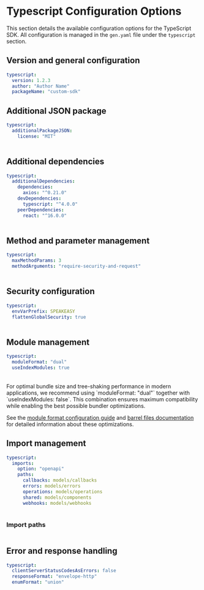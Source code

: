

# Typescript Configuration Options

 This section details the available configuration options for the TypeScript SDK. All configuration is managed in the `gen.yaml` file under the `typescript` section.

## Version and general configuration

```yml
typescript:
  version: 1.2.3
  author: "Author Name"
  packageName: "custom-sdk"
```

<Table 
  data={[
    { name: "version", required: "true", default: "0.0.1", description: "The current version of the SDK." },
    { name: "packageName", required: "true", default: "openapi", description: "The name of the npm package. See [npm package guidelines](https://docs.npmjs.com/package-name-guidelines)." },
    { name: "author", required: "true", default: "Speakeasy", description: "The name of the author of the published package. See [npm author field](https://docs.npmjs.com/cli/v9/configuring-npm/package-json#people-fields-author-contributors)." }
  ]}
  columns={[
    { key: "name", header: "Name" },
    { key: "required", header: "Required" },
    { key: "default", header: "Default Value" },
    { key: "description", header: "Description" }
  ]}
/>

## Additional JSON package

```yml
typescript:
  additionalPackageJSON:
    license: "MIT"
```

<Table 
  data={[
    { name: "additionalPackageJSON", required: "false", default: "{}", description: "Additional key/value pairs for the `package.json` file. Example: license, keywords, etc." }
  ]}
  columns={[
    { key: "name", header: "Name" },
    { key: "required", header: "Required" },
    { key: "default", header: "Default Value" },
    { key: "description", header: "Description" }
  ]}
/>

## Additional dependencies

```yml
typescript:
  additionalDependencies:
    dependencies:
      axios: "^0.21.0"
    devDependencies:
      typescript: "^4.0.0"
    peerDependencies:
      react: "^16.0.0"
```

<Table 
  data={[
    { name: "dependencies", required: "false", default: "{}", description: "Additional production dependencies to include in the `package.json`." },
    { name: "devDependencies", required: "false", default: "{}", description: "Additional development dependencies to include in the `package.json`." },
    { name: "peerDependencies", required: "false", default: "{}", description: "Peer dependencies for compatibility." }
  ]}
  columns={[
    { key: "name", header: "Name" },
    { key: "required", header: "Required" },
    { key: "default", header: "Default Value" },
    { key: "description", header: "Description" }
  ]}
/>

## Method and parameter management
```yml
typescript:
  maxMethodParams: 3
  methodArguments: "require-security-and-request"
```

<Table 
  data={[
    { name: "maxMethodParams", required: "false", default: "0", description: "Maximum number of parameters before an input object is created. `0` means input objects are always used." },
    { name: "flatteningOrder", required: "false", default: "parameters-first or body-first", description: "Determines the ordering of method arguments when flattening parameters and body fields." },
    { name: "methodArguments", required: "false", default: "require-security-and-request", description: "Determines how arguments for SDK methods are generated." }
  ]}
  columns={[
    { key: "name", header: "Name" },
    { key: "required", header: "Required" },
    { key: "default", header: "Default Value" },
    { key: "description", header: "Description" }
  ]}
/>

## Security configuration

```yml
typescript:
  envVarPrefix: SPEAKEASY
  flattenGlobalSecurity: true
```

<Table 
  data={[
    { property: "flattenGlobalSecurity", description: "Enables inline security credentials during SDK instantiation. **Recommended: `true`**", type: "boolean", default: "true" },
    { property: "envVarPrefix", description: "Sets a prefix for environment variables that allows users to configure global parameters and security.", type: "string", default: "N/A" }
  ]}
  columns={[
    { key: "property", header: "Property" },
    { key: "description", header: "Description" },
    { key: "type", header: "Type" },
    { key: "default", header: "Default" }
  ]}
/>

## Module management

```yml
typescript:
  moduleFormat: "dual"
  useIndexModules: true
```

<Table 
  data={[
    { name: "useIndexModules", required: "false", default: "true", description: "Controls generation of index modules (`index.ts`). Setting to `false` improves tree-shaking and build performance by avoiding barrel files." },
    { name: "moduleFormat", required: "false", default: "commonjs", description: "Sets the module format to use when compiling the SDK (`commonjs`, `esm`, or `dual`). Using `dual` provides optimal compatibility while enabling modern bundler optimizations." }
  ]}
  columns={[
    { key: "name", header: "Name" },
    { key: "required", header: "Required" },
    { key: "default", header: "Default Value" },
    { key: "description", header: "Description" }
  ]}
/>

<Callout title="Performance optimization" type="info">
For optimal bundle size and tree-shaking performance in modern applications, we recommend using `moduleFormat: "dual"` together with `useIndexModules: false`. This combination ensures maximum compatibility while enabling the best possible bundler optimizations.

See the [module format configuration guide](/docs/customize/typescript/configuring-module-format) and [barrel files documentation](/docs/customize/typescript/disabling-barrel-files) for detailed information about these optimizations.
</Callout>

## Import management

```yml
typescript:
  imports:
    option: "openapi"
    paths:
      callbacks: models/callbacks
      errors: models/errors
      operations: models/operations
      shared: models/components
      webhooks: models/webhooks
```

<Table 
  data={[
    { field: "option", required: "false", default: "\"openapi\"", description: "Defines the type of import strategy. Typically set to `\"openapi\"`, indicating that the structure is based on the OpenAPI document." },
    { field: "paths", required: "false", default: "{}", description: "Customizes where different parts of the SDK (e.g., callbacks, errors, and operations) will be imported from." }
  ]}
  columns={[
    { key: "field", header: "Field" },
    { key: "required", header: "Required" },
    { key: "default", header: "Default Value" },
    { key: "description", header: "Description" }
  ]}
/>

### Import paths

<Table 
  data={[
    { component: "callbacks", default: "models/callbacks", description: "The directory where callback models will be imported from." },
    { component: "errors", default: "models/errors", description: "The directory where error models will be imported from." },
    { component: "operations", default: "models/operations", description: "The directory where operation models (i.e., API endpoints) will be imported from." },
    { component: "shared", default: "models/components", description: "The directory for shared components, such as reusable schemas, and data models imported from the OpenAPI spec." },
    { component: "webhooks", default: "models/webhooks", description: "The directory for webhook models, if the SDK includes support for webhooks." }
  ]}
  columns={[
    { key: "component", header: "Component" },
    { key: "default", header: "Default Value" },
    { key: "description", header: "Description" }
  ]}
/>

## Error and response handling
```yml
typescript:
  clientServerStatusCodesAsErrors: false
  responseFormat: "envelope-http"
  enumFormat: "union"
```

<Table 
  data={[
    { property: "responseFormat", description: "Defines how responses are structured. Options: `envelope`, `envelope-http`, or `flat`.", type: "string", default: "envelope-http" },
    { property: "enumFormat", description: "Determines how enums are generated. Options: `enum` (TypeScript enums) or `union` (union types).", type: "string", default: "union" },
    { property: "clientServerStatusCodesAsErrors", description: "Treats `4XX` and `5XX` status codes as errors. Set to `false` to treat them as normal responses.", type: "boolean", default: "true" }
  ]}
  columns={[
    { key: "property", header: "Property" },
    { key: "description", header: "Description" },
    { key: "type", header: "Type" },
    { key: "default", header: "Default" }
  ]}
/>
